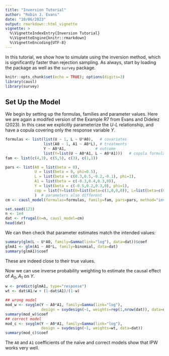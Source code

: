 ```yaml
---
title: "Inversion Tutorial"
author: "Robin J. Evans"
date: "10/06/2023"
output: rmarkdown::html_vignette
vignette: >
  %\VignetteIndexEntry{Inversion Tutorial}
  %\VignetteEngine{knitr::rmarkdown}
  %\VignetteEncoding{UTF-8}
---
```


In this tutorial, we show how to simulate using the inversion method, which is
significantly faster than rejection sampling.  As always, start by loading the 
package as well as the `survey` package.
```r
knitr::opts_chunk$set(echo = TRUE); options(digits=3)
library(causl)
library(survey)
```


## Set Up the Model

We begin by setting up the formulas, families and parameter values.  Here we are 
again a modifed version of the Example R7 from Evans and Didelez (2023).  In this
case we explicitly parameterize the $U$-$L$ relationship, and have a copula 
covering only the response variable $Y$.  

```r
formulas <- list(list(U ~ 1, L ~ U*A0),   # covariates
                 list(A0 ~ 1, A1 ~ A0*L), # treatments
                 Y ~ A0*A1,             # outcome
                 list(Y=list(U ~ A0*A1, L ~ A0*A1)))   # copula formulas defined differently
fam <- list(c(4,3), c(5,5), c(3), c(1,1))

pars <- list(A0 = list(beta = 0),
             U = list(beta = 0, phi=0.5),
             L = list(beta = c(0.3,0.5,-0.2,-0.1), phi=1),
             A1 = list(beta = c(-0.3,0.4,0.3,0)),
             Y = list(beta = c(-0.5,0.2,0.3,0), phi=1),
             cop = list(Y=list(U=list(beta=c(1,0,0,0)), L=list(beta=c(0.5,0,0,0)))) 
             )  # parameters also different
cm <- causl_model(formulas=formulas, family=fam, pars=pars, method="inversion")
```

```r
set.seed(123)
n <- 1e4
dat <- rfrugal(n=n, causl_model=cm)
head(dat)
```
We can then check that parameter estimates match the intended values:
```r
summary(glm(L ~ U*A0, family=Gamma(link="log"), data=dat))$coef
glmA1 <- glm(A1 ~ A0*L, family=binomial, data=dat)
summary(glmA1)$coef
```
These are indeed close to their true values.  

Now we can use inverse probability weighting to estimate the causal effect of
$A_0,A_1$ on $Y$.
```r
w <- predict(glmA1, type="response")
wt <- dat$A1/w + (1-dat$A1)/(1-w)

## wrong model
mod_w <- svyglm(Y ~ A0*A1, family=Gamma(link="log"), 
                design = svydesign(~1, weights=rep(1,nrow(dat)), data=dat))
summary(mod_w)$coef
## correct model
mod_c <- svyglm(Y ~ A0*A1, family=Gamma(link="log"), 
                design = svydesign(~1, weights=wt, data=dat))
summary(mod_c)$coef
```
The `A0` and `A1` coefficients of the naïve and correct models show that
IPW works very well.  

